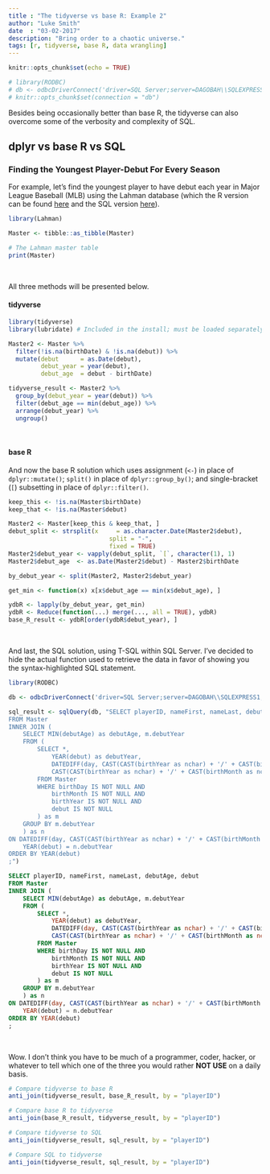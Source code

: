```yaml
---
title : "The tidyverse vs base R: Example 2"
author: "Luke Smith"
date  : "03-02-2017"
description: "Bring order to a chaotic universe."
tags: [r, tidyverse, base R, data wrangling]
---
```


```r
knitr::opts_chunk$set(echo = TRUE)

# library(RODBC)
# db <- odbcDriverConnect('driver=SQL Server;server=DAGOBAH\\SQLEXPRESS1;database=lahman;trusted_connection=true')
# knitr::opts_chunk$set(connection = "db")
```

Besides being occasionally better than base R, the tidyverse can also overcome some of the verbosity and complexity of SQL.

## dplyr vs base R vs SQL
### Finding the Youngest Player-Debut For Every Season
For example, let's find the youngest player to have debut each year in Major League Baseball (MLB) using the Lahman database (which the R version can be found [here][R_Lahman] and the SQL version [here][SQL_Lahman]).

[R_Lahman]: https://cran.r-project.org/package=Lahman
[SQL_Lahman]: http://www.seanlahman.com/baseball-archive/statistics/

```r
library(Lahman)

Master <- tibble::as_tibble(Master)

# The Lahman master table
print(Master)
```

<br>

All three methods will be presented below.

#### tidyverse

```r
library(tidyverse)
library(lubridate) # Included in the install; must be loaded separately

Master2 <- Master %>%
  filter(!is.na(birthDate) & !is.na(debut)) %>%
  mutate(debut      = as.Date(debut),
         debut_year = year(debut),
         debut_age  = debut - birthDate)

tidyverse_result <- Master2 %>%
  group_by(debut_year = year(debut)) %>%
  filter(debut_age == min(debut_age)) %>%
  arrange(debut_year) %>%
  ungroup()
```

<br>

#### base R
And now the base R solution which uses assignment (`<-`) in place of `dplyr::mutate()`; `split()` in place of `dplyr::group_by()`; and single-bracket (`[`) subsetting in place of `dplyr::filter()`.

```r
keep_this <- !is.na(Master$birthDate)
keep_that <- !is.na(Master$debut)

Master2 <- Master[keep_this & keep_that, ]
debut_split <- strsplit(x     = as.character.Date(Master2$debut),
                            split = "-",
                            fixed = TRUE)
Master2$debut_year <- vapply(debut_split, `[`, character(1), 1)
Master2$debut_age  <- as.Date(Master2$debut) - Master2$birthDate

by_debut_year <- split(Master2, Master2$debut_year)

get_min <- function(x) x[x$debut_age == min(x$debut_age), ]

ydbR <- lapply(by_debut_year, get_min)
ydbR <- Reduce(function(...) merge(..., all = TRUE), ydbR)
base_R_result <- ydbR[order(ydbR$debut_year), ]
```

<br>

And last, the SQL solution, using T-SQL within SQL Server. I've decided to hide the actual function used to retrieve the data in favor of showing you the syntax-highlighted SQL statement.

```r
library(RODBC)

db <- odbcDriverConnect('driver=SQL Server;server=DAGOBAH\\SQLEXPRESS1;database=lahman;trusted_connection=true')
```
```r
sql_result <- sqlQuery(db, "SELECT playerID, nameFirst, nameLast, debutAge, debut
FROM Master
INNER JOIN (
	SELECT MIN(debutAge) as debutAge, m.debutYear
	FROM (
		SELECT *,
			YEAR(debut) as debutYear,
			DATEDIFF(day, CAST(CAST(birthYear as nchar) + '/' + CAST(birthMonth as nchar) + '/' + CAST(birthDay as nchar) as date), debut) as debutAge,
			CAST(CAST(birthYear as nchar) + '/' + CAST(birthMonth as nchar) + '/' + CAST(birthDay as nchar) as date) as birthDate
		FROM Master
		WHERE birthDay IS NOT NULL AND
			birthMonth IS NOT NULL AND
			birthYear IS NOT NULL AND
			debut IS NOT NULL
		) as m
	GROUP BY m.debutYear
	) as n
ON DATEDIFF(day, CAST(CAST(birthYear as nchar) + '/' + CAST(birthMonth as nchar) + '/' + CAST(birthDay as nchar) as date), debut) = n.debutAge AND
	YEAR(debut) = n.debutYear
ORDER BY YEAR(debut)
;")
```

```sql
SELECT playerID, nameFirst, nameLast, debutAge, debut
FROM Master
INNER JOIN (
	SELECT MIN(debutAge) as debutAge, m.debutYear
	FROM (
		SELECT *,
			YEAR(debut) as debutYear,
			DATEDIFF(day, CAST(CAST(birthYear as nchar) + '/' + CAST(birthMonth as nchar) + '/' + CAST(birthDay as nchar) as date), debut) as debutAge,
			CAST(CAST(birthYear as nchar) + '/' + CAST(birthMonth as nchar) + '/' + CAST(birthDay as nchar) as date) as birthDate
		FROM Master
		WHERE birthDay IS NOT NULL AND
			birthMonth IS NOT NULL AND
			birthYear IS NOT NULL AND
			debut IS NOT NULL
		) as m
	GROUP BY m.debutYear
	) as n
ON DATEDIFF(day, CAST(CAST(birthYear as nchar) + '/' + CAST(birthMonth as nchar) + '/' + CAST(birthDay as nchar) as date), debut) = n.debutAge AND
	YEAR(debut) = n.debutYear
ORDER BY YEAR(debut)
;
```
<br>

Wow. I don't think you have to be much of a programmer, coder, hacker, or whatever to tell which one of the three you would rather __NOT USE__ on a daily basis.

```r
# Compare tidyverse to base R
anti_join(tidyverse_result, base_R_result, by = "playerID")

# Compare base R to tidyverse
anti_join(base_R_result, tidyverse_result, by = "playerID")

# Compare tidyverse to SQL
anti_join(tidyverse_result, sql_result, by = "playerID")

# Compare SQL to tidyverse
anti_join(tidyverse_result, sql_result, by = "playerID")
```

<br>
<br>